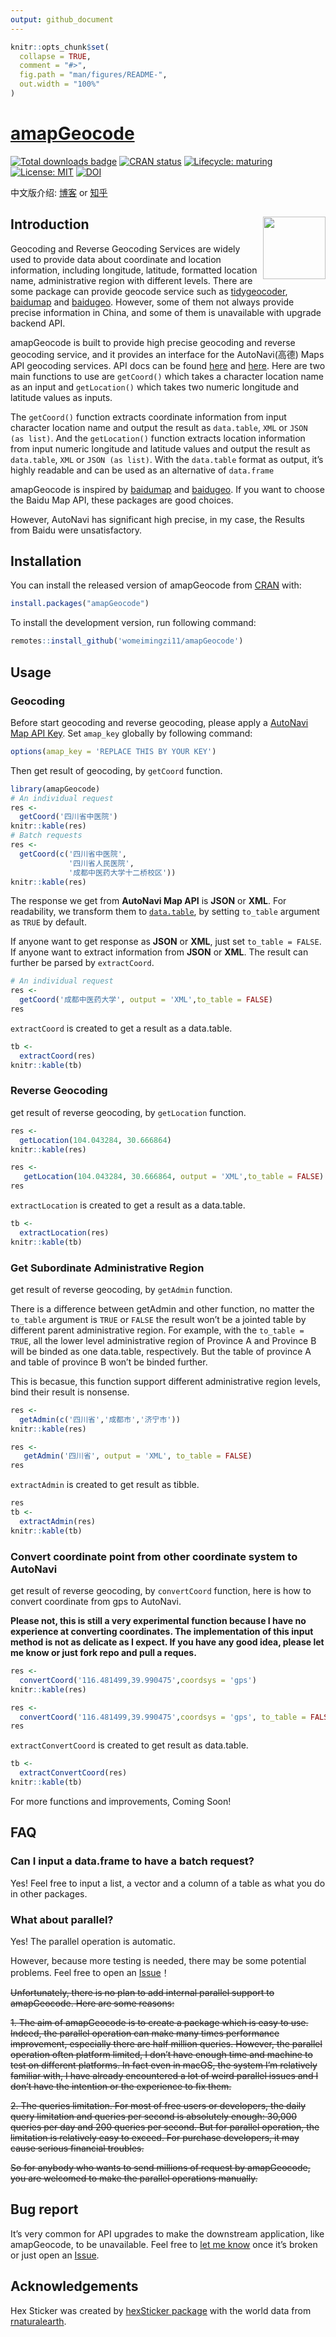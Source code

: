 ---
output: github_document
---

<!-- README.md is generated from README.Rmd. Please edit that file -->

```{r, include = FALSE}
knitr::opts_chunk$set(
  collapse = TRUE,
  comment = "#>",
  fig.path = "man/figures/README-",
  out.width = "100%"
)
```

<!-- Place this tag in your head or just before your close body tag. -->
<script async defer src="https://buttons.github.io/buttons.js"></script>

# [amapGeocode](https://github.com/womeimingzi11/amapGeocode)

<!-- badges: start -->
[![Total downloads badge](https://cranlogs.r-pkg.org/badges/grand-total/amapGeocode?color=blue)](https://CRAN.R-project.org/package=amapGeocode)
[![CRAN status](https://www.r-pkg.org/badges/version/amapGeocode)](https://CRAN.R-project.org/package=amapGeocode)
[![Lifecycle: maturing](https://img.shields.io/badge/lifecycle-maturing-blue.svg)](https://www.tidyverse.org/lifecycle/#maturing)
[![License: MIT](https://img.shields.io/badge/License-MIT-yellow.svg)](https://opensource.org/licenses/MIT)
[![DOI](https://zenodo.org/badge/297431889.svg)](https://zenodo.org/badge/latestdoi/297431889)
<!-- badges: end -->

中文版介绍: [博客](https://blog.washman.top/post/amapgeocode-%E4%BD%BF%E7%94%A8r%E8%BF%9B%E8%A1%8C%E9%AB%98%E5%BE%B7%E5%9C%B0%E5%9B%BE%E5%9C%B0%E7%90%86%E7%BC%96%E7%A0%81-%E9%80%86%E7%BC%96%E7%A0%81.zh-hans/) or [知乎](https://zhuanlan.zhihu.com/p/264281505)

## Introduction  <img src="man/figures/hexSticker-logo.png" align="right" width="100"/>

Geocoding and Reverse Geocoding Services are widely used to provide data about coordinate and location information, including longitude, latitude, formatted location name, administrative region with different levels. There are some package can provide geocode service such as [tidygeocoder](https://CRAN.R-project.org/package=tidygeocoder), [baidumap](https://github.com/badbye/baidumap) and [baidugeo](https://github.com/ChrisMuir/baidugeo). However, some of them not always provide precise information in China, and some of them is unavailable with upgrade backend API.

amapGeocode is built to provide high precise geocoding and reverse geocoding service, and it provides an interface for the AutoNavi(高德) Maps API geocoding services. API docs can be found [here](https://lbs.amap.com/) and [here](https://lbs.amap.com/api/webservice/summary/). Here are two main functions to use are `getCoord()` which takes a character location name as an input and `getLocation()` which takes two numeric longitude and latitude values as inputs.

The `getCoord()` function extracts coordinate information from input character location name and output the result as `data.table`, `XML` or `JSON (as list)`. And the `getLocation()` function extracts location information from input numeric longitude and latitude values and output the result as `data.table`, `XML` or `JSON (as list)`. With the `data.table` format as output, it's highly readable and can be used as an alternative of `data.frame`

amapGeocode is inspired by [baidumap](https://github.com/badbye/baidumap) and [baidugeo](https://github.com/ChrisMuir/baidugeo). If you want to choose the Baidu Map API, these packages are good choices.

However, AutoNavi has significant high precise, in my case, the Results from Baidu were unsatisfactory.

## Installation

You can install the released version of amapGeocode from [CRAN](https://CRAN.R-project.org/package=amapGeocode) with:
``` r
install.packages("amapGeocode")
```
To install the development version, run following command:
``` r
remotes::install_github('womeimingzi11/amapGeocode')
```

## Usage
### Geocoding
Before start geocoding and reverse geocoding, please apply a [AutoNavi Map API Key](https://lbs.amap.com/dev/). Set `amap_key` globally by following command:

```{r set amap_key, eval=FALSE, include=FALSE}
options(amap_key = 'REPLACE THIS BY YOUR KEY')
```

Then get result of geocoding, by `getCoord` function. 

```{r getCoord_to_table_as_TRUE}
library(amapGeocode)
# An individual request
res <-
  getCoord('四川省中医院')
knitr::kable(res)
# Batch requests
res <-
  getCoord(c('四川省中医院',
             '四川省人民医院',
             '成都中医药大学十二桥校区'))
knitr::kable(res)
```

The response we get from **AutoNavi Map API** is **JSON** or **XML**. For readability, we transform them to [`data.table`](https://CRAN.R-project.org/package=data.table), by setting `to_table` argument as `TRUE` by default.

If anyone want to get response as **JSON** or **XML**, just set `to_table = FALSE`. If anyone want to extract information from **JSON** or **XML**. The result can further be parsed by `extractCoord`.

```{r getCoord_to_table_as_FALSE}
# An individual request
res <-
  getCoord('成都中医药大学', output = 'XML',to_table = FALSE)
res
```

`extractCoord` is created to get a result as a data.table.

```{r extractCoord}
tb <- 
  extractCoord(res)
knitr::kable(tb)
```
### Reverse Geocoding

get result of reverse geocoding, by `getLocation` function. 

```{r getLocation_to_table_as_TRUE}
res <- 
  getLocation(104.043284, 30.666864)
knitr::kable(res)
```

```{r getLocation_to_table_as_FALSE}
res <-
   getLocation(104.043284, 30.666864, output = 'XML',to_table = FALSE)
res
```

`extractLocation` is created to get a result as a data.table.

```{r extractLocation}
tb <- 
  extractLocation(res)
knitr::kable(tb)
```

### Get Subordinate Administrative Region

get result of reverse geocoding, by `getAdmin` function.

There is a difference between getAdmin and other function, no matter the `to_table` argument is `TRUE` or `FALSE` the result won't be a jointed table by different parent administrative region. For example, with the `to_table = TRUE`, all the lower level administrative region of Province A and Province B will be binded as one data.table, respectively. But the table of province A and table of province B won't be binded further.

This is becasue, this function support different administrative region levels, bind their result is nonsense.

```{r getAdmin_to_table_as_TRUE}
res <-
  getAdmin(c('四川省','成都市','济宁市'))
knitr::kable(res)
```

```{r getAdmin_to_table_as_FALSE}
res <-
   getAdmin('四川省', output = 'XML', to_table = FALSE)
res
```

`extractAdmin` is created to get result as tibble.

```{r extractAdmin}
res
tb <- 
  extractAdmin(res)
knitr::kable(tb)
```

### Convert coordinate point from other coordinate system to AutoNavi

get result of reverse geocoding, by `convertCoord` function, here is how to convert coordinate from gps to AutoNavi.

**Please not, this is still a very experimental function because I have no experience at converting coordinates. The implementation of this input method is not as delicate as I expect. If you have any good idea, please let me know or just fork repo and pull a reques.**

```{r convertCoord_to_table_as_TRUE}
res <- 
  convertCoord('116.481499,39.990475',coordsys = 'gps')
knitr::kable(res)
```

```{r convertCoord_to_table_as_FALSE}
res <-
  convertCoord('116.481499,39.990475',coordsys = 'gps', to_table = FALSE)
res
```

`extractConvertCoord` is created to get result as data.table.

```{r extractConvertCoord}
tb <- 
  extractConvertCoord(res)
knitr::kable(tb)
```

For more functions and improvements, Coming Soon!


## FAQ

### Can I input a data.frame to have a batch request?
Yes! Feel free to input a list, a vector and a column of a table as what you do in other packages.

### What about parallel?
Yes! The parallel operation is automatic.

However, because more testing is needed, there may be some potential problems. Feel free to open an <a class="github-button" href="https://github.com/womeimingzi11/amapGeocode/issues" data-color-scheme="no-preference: light; light: light; dark: dark;" data-size="large" aria-label="Issue womeimingzi11/amapGeocode on GitHub">Issue</a>！

~~Unfortunately, there is no plan to add internal parallel support to amapGeocode. Here are some reasons:~~

~~1. The aim of amapGeocode is to create a package which is easy to use. Indeed, the parallel operation can make many times performance improvement, especially there are half million queries. However, the parallel operation often platform limited, I don't have enough time and machine to test on different platforms. In fact even in macOS, the system I'm relatively familiar with, I have already encountered a lot of weird parallel issues and I don't have the intention or the experience to fix them.~~

~~2. The queries limitation. For most of free users or developers, the daily query limitation and queries per second is absolutely enough: 30,000 queries per day and 200 queries per second. But for parallel operation, the limitation is relatively easy to exceed. For purchase developers, it may cause serious financial troubles.~~

~~So for anybody who wants to send millions of request by amapGeocode, you are welcomed to make the parallel operations manually.~~

## Bug report
It's very common for API upgrades to make the downstream application, like amapGeocode, to be unavailable. Feel free to [let me know](mailto://chenhan28@gmail.com) once it's broken or just open an <a class="github-button" href="https://github.com/womeimingzi11/amapGeocode/issues" data-color-scheme="no-preference: light; light: light; dark: dark;" data-size="large" aria-label="Issue womeimingzi11/amapGeocode on GitHub">Issue</a>.

## Acknowledgements
Hex Sticker was created by [hexSticker package](https://github.com/GuangchuangYu/hexSticker) with the world data from  [rnaturalearth](https://CRAN.R-project.org/package=rnaturalearth).
